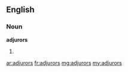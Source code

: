 ==English==
===Noun===
'''adjurors'''
# {{plural of|[[adjuror]]}}

[[ar:adjurors]]
[[fr:adjurors]]
[[mg:adjurors]]
[[my:adjurors]]